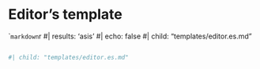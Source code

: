 # Editor's template {#editortemplate}


::: {.content-hidden when-format="pdf"}
````markdown
```r
#| results: 'asis'
#| echo: false
#| child: "templates/editor.es.md"
```
```
:::

::: {.content-visible when-format="pdf"}
```r
#| child: "templates/editor.es.md"

```
:::
